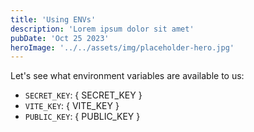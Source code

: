 ```yaml
---
title: 'Using ENVs'
description: 'Lorem ipsum dolor sit amet'
pubDate: 'Oct 25 2023'
heroImage: '../../assets/img/placeholder-hero.jpg'
---
```



Let's see what environment variables are available to us:

- `SECRET_KEY`: { SECRET_KEY }
- `VITE_KEY`: { VITE_KEY }
- `PUBLIC_KEY`: { PUBLIC_KEY }
